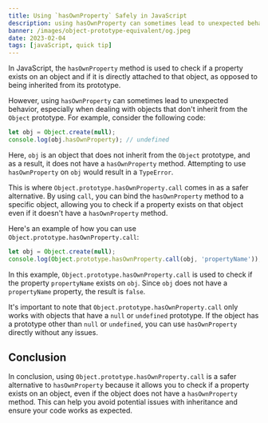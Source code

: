 ```yaml
---
title: Using `hasOwnProperty` Safely in JavaScript
description: using hasOwnProperty can sometimes lead to unexpected behavior, especially when dealing with objects that don't inherit from the Object prototype. For example, consider the following code
banner: /images/object-prototype-equivalent/og.jpeg
date: 2023-02-04
tags: [javaScript, quick tip]
---
```


In JavaScript, the `hasOwnProperty` method is used to check if a property exists on an object and if it is directly attached to that object, as opposed to being inherited from its prototype.

However, using `hasOwnProperty` can sometimes lead to unexpected behavior, especially when dealing with objects that don't inherit from the `Object` prototype. For example, consider the following code:

```js
let obj = Object.create(null);
console.log(obj.hasOwnProperty); // undefined
```

Here, `obj` is an object that does not inherit from the `Object` prototype, and as a result, it does not have a `hasOwnProperty` method. Attempting to use `hasOwnProperty` on `obj` would result in a `TypeError`.

This is where `Object.prototype.hasOwnProperty.call` comes in as a safer alternative. By using `call`, you can bind the `hasOwnProperty` method to a specific object, allowing you to check if a property exists on that object even if it doesn't have a `hasOwnProperty` method.

Here's an example of how you can use `Object.prototype.hasOwnProperty.call`:

```js
let obj = Object.create(null);
console.log(Object.prototype.hasOwnProperty.call(obj, 'propertyName')); // false
```

In this example, `Object.prototype.hasOwnProperty.call` is used to check if the property `propertyName` exists on `obj`. Since `obj` does not have a `propertyName` property, the result is `false`.

It's important to note that `Object.prototype.hasOwnProperty.call` only works with objects that have a `null` or `undefined` prototype. If the object has a prototype other than `null` or `undefined`, you can use `hasOwnProperty` directly without any issues.

## Conclusion

In conclusion, using `Object.prototype.hasOwnProperty.call` is a safer alternative to `hasOwnProperty` because it allows you to check if a property exists on an object, even if the object does not have a `hasOwnProperty` method. This can help you avoid potential issues with inheritance and ensure your code works as expected.

